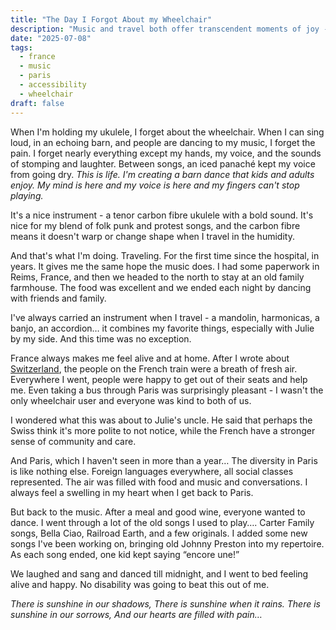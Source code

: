 ```yaml
---
title: "The Day I Forgot About my Wheelchair"
description: "Music and travel both offer transcendent moments of joy - often hand in hand. I am happy to have both in my life."
date: "2025-07-08"
tags:
  - france
  - music
  - paris
  - accessibility
  - wheelchair
draft: false
---
```



When I'm holding my ukulele, I forget about the wheelchair. When I can sing loud, in an echoing barn, and people are dancing to my music, I forget the pain. I forget nearly everything except my hands, my voice, and the sounds of stomping and laughter. Between songs, an iced panaché kept my voice from going dry. _This is life. I'm creating a barn dance that kids and adults enjoy. My mind is here and my voice is here and my fingers can't stop playing._

It's a nice instrument - a tenor carbon fibre ukulele with a bold sound. It's nice for my blend of folk punk and protest songs, and the carbon fibre means it doesn't warp or change shape when I travel in the humidity.

And that's what I'm doing. Traveling. For the first time since the hospital, in years. It gives me the same hope the music does. I had some paperwork in Reims, France, and then we headed to the north to stay at an old family farmhouse. The food was excellent and we ended each night by dancing with friends and family.

I've always carried an instrument when I travel - a mandolin, harmonicas, a banjo, an accordion… it combines my favorite things, especially with Julie by my side. And this time was no exception.

France always makes me feel alive and at home. After I wrote about <a href="/stories/prenez-ma-place-prenez-mon-handicap/">Switzerland</a>, the people on the French train were a breath of fresh air. Everywhere I went, people were happy to get out of their seats and help me. Even taking a bus through Paris was surprisingly pleasant - I wasn't the only wheelchair user and everyone was kind to both of us.

I wondered what this was about to Julie's uncle. He said that perhaps the Swiss think it's more polite to not notice, while the French have a stronger sense of community and care.

And Paris, which I haven't seen in more than a year… The diversity in Paris is like nothing else. Foreign languages everywhere, all social classes represented. The air was filled with food and music and conversations. I always feel a swelling in my heart when I get back to Paris.

But back to the music. After a meal and good wine, everyone wanted to dance. I went through a lot of the old songs I used to play…. Carter Family songs, Bella Ciao, Railroad Earth, and a few originals. I added some new songs I've been working on, bringing old Johnny Preston into my repertoire. As each song ended, one kid kept saying “encore une!”

We laughed and sang and danced till midnight, and I went to bed feeling alive and happy. No disability was going to beat this out of me.

_There is sunshine in our shadows,_
_There is sunshine when it rains._
_There is sunshine in our sorrows,_
_And our hearts are filled with pain…_
